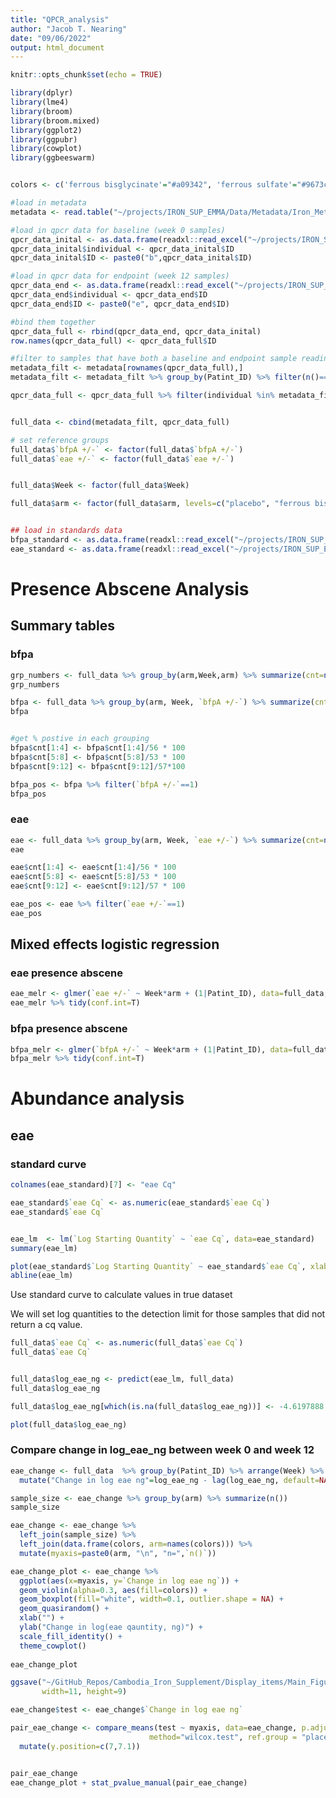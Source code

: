 ```yaml
---
title: "QPCR_analysis"
author: "Jacob T. Nearing"
date: "09/06/2022"
output: html_document
---
```


```r
knitr::opts_chunk$set(echo = TRUE)

library(dplyr)
library(lme4)
library(broom)
library(broom.mixed)
library(ggplot2)
library(ggpubr)
library(cowplot)
library(ggbeeswarm)


colors <- c('ferrous bisglycinate'="#a09342", 'ferrous sulfate'="#9673c5", 'placebo'="#ba6d75")
```

```r
#load in metadata
metadata <- read.table("~/projects/IRON_SUP_EMMA/Data/Metadata/Iron_Metadata_21_03_09.txt", header=T, sep="\t", row.names=1)

#load in qpcr data for baseline (week 0 samples)
qpcr_data_inital <- as.data.frame(readxl::read_excel("~/projects/IRON_SUP_EMMA/qPCR_data/bfpa and eae results_CIT2.xlsx", sheet=1))
qpcr_data_inital$individual <- qpcr_data_inital$ID
qpcr_data_inital$ID <- paste0("b",qpcr_data_inital$ID)

#load in qpcr data for endpoint (week 12 samples)
qpcr_data_end <- as.data.frame(readxl::read_excel("~/projects/IRON_SUP_EMMA/qPCR_data/bfpa and eae results_CIT2.xlsx", sheet=2))
qpcr_data_end$individual <- qpcr_data_end$ID
qpcr_data_end$ID <- paste0("e", qpcr_data_end$ID)

#bind them together
qpcr_data_full <- rbind(qpcr_data_end, qpcr_data_inital)
row.names(qpcr_data_full) <- qpcr_data_full$ID

#filter to samples that have both a baseline and endpoint sample reading.
metadata_filt <- metadata[rownames(qpcr_data_full),]
metadata_filt <- metadata_filt %>% group_by(Patint_ID) %>% filter(n()==2) %>% ungroup()

qpcr_data_full <- qpcr_data_full %>% filter(individual %in% metadata_filt$Patint_ID)


full_data <- cbind(metadata_filt, qpcr_data_full)

# set reference groups
full_data$`bfpA +/-` <- factor(full_data$`bfpA +/-`)
full_data$`eae +/-` <- factor(full_data$`eae +/-`)


full_data$Week <- factor(full_data$Week)

full_data$arm <- factor(full_data$arm, levels=c("placebo", "ferrous bisglycinate", "ferrous sulfate"))


## load in standards data
bfpa_standard <- as.data.frame(readxl::read_excel("~/projects/IRON_SUP_EMMA/qPCR_data/standard curves - bfpa eae.xlsx", sheet=1))
eae_standard <- as.data.frame(readxl::read_excel("~/projects/IRON_SUP_EMMA/qPCR_data/standard curves - bfpa eae.xlsx", sheet=2))
```


# Presence Abscene Analysis

## Summary tables

### bfpa
```r
grp_numbers <- full_data %>% group_by(arm,Week,arm) %>% summarize(cnt=n())
grp_numbers

bfpa <- full_data %>% group_by(arm, Week, `bfpA +/-`) %>% summarize(cnt=n())
bfpa


#get % postive in each grouping
bfpa$cnt[1:4] <- bfpa$cnt[1:4]/56 * 100
bfpa$cnt[5:8] <- bfpa$cnt[5:8]/53 * 100
bfpa$cnt[9:12] <- bfpa$cnt[9:12]/57*100

bfpa_pos <- bfpa %>% filter(`bfpA +/-`==1)
bfpa_pos
```

### eae
```r
eae <- full_data %>% group_by(arm, Week, `eae +/-`) %>% summarize(cnt=n())
eae

eae$cnt[1:4] <- eae$cnt[1:4]/56 * 100
eae$cnt[5:8] <- eae$cnt[5:8]/53 * 100
eae$cnt[9:12] <- eae$cnt[9:12]/57 * 100

eae_pos <- eae %>% filter(`eae +/-`==1)
eae_pos
```

## Mixed effects logistic regression

### eae presence abscene

```r
eae_melr <- glmer(`eae +/-` ~ Week*arm + (1|Patint_ID), data=full_data, family="binomial")
eae_melr %>% tidy(conf.int=T)
```

### bfpa presence abscene
```r
bfpa_melr <- glmer(`bfpA +/-` ~ Week*arm + (1|Patint_ID), data=full_data, family="binomial")
bfpa_melr %>% tidy(conf.int=T)
```


# Abundance analysis


## eae

### standard curve

```r
colnames(eae_standard)[7] <- "eae Cq"

eae_standard$`eae Cq` <- as.numeric(eae_standard$`eae Cq`)
eae_standard$`eae Cq`


eae_lm  <- lm(`Log Starting Quantity` ~ `eae Cq`, data=eae_standard)
summary(eae_lm)

plot(eae_standard$`Log Starting Quantity` ~ eae_standard$`eae Cq`, xlab="Cq Value", ylab="Log Starting Quantity (ng)") 
abline(eae_lm)
```

Use standard curve to calculate values in true dataset

We will set log quantities to the detection limit for those samples that did not return a cq value.
```r
full_data$`eae Cq` <- as.numeric(full_data$`eae Cq`)
full_data$`eae Cq`


full_data$log_eae_ng <- predict(eae_lm, full_data)
full_data$log_eae_ng

full_data$log_eae_ng[which(is.na(full_data$log_eae_ng))] <- -4.6197888

plot(full_data$log_eae_ng)
```

### Compare change in log_eae_ng between week 0 and week 12

```r
eae_change <- full_data  %>% group_by(Patint_ID) %>% arrange(Week) %>%
  mutate("Change in log eae ng"=log_eae_ng - lag(log_eae_ng, default=NA)) %>% filter(Week==12) %>% ungroup

sample_size <- eae_change %>% group_by(arm) %>% summarize(n())
sample_size

eae_change <- eae_change %>% 
  left_join(sample_size) %>%
  left_join(data.frame(colors, arm=names(colors))) %>%
  mutate(myaxis=paste0(arm, "\n", "n=",`n()`))

eae_change_plot <- eae_change %>% 
  ggplot(aes(x=myaxis, y=`Change in log eae ng`)) +
  geom_violin(alpha=0.3, aes(fill=colors)) +
  geom_boxplot(fill="white", width=0.1, outlier.shape = NA) +
  geom_quasirandom() +
  xlab("") +
  ylab("Change in log(eae qauntity, ng)") +
  scale_fill_identity() +
  theme_cowplot()
  
eae_change_plot  

ggsave("~/GitHub_Repos/Cambodia_Iron_Supplement/Display_items/Main_Figures/Figure5.pdf", plot=eae_change_plot,
       width=11, height=9)
```

```r
eae_change$test <- eae_change$`Change in log eae ng`

pair_eae_change <- compare_means(test ~ myaxis, data=eae_change, p.adjust.method = "holm", 
                               method="wilcox.test", ref.group = "placebo\nn=56") %>%
  mutate(y.position=c(7,7.1))


pair_eae_change
eae_change_plot + stat_pvalue_manual(pair_eae_change)
```